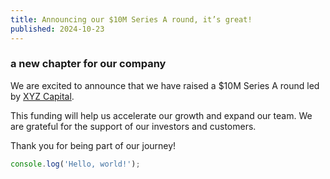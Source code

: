 ```yaml
---
title: Announcing our $10M Series A round, it’s great!
published: 2024-10-23
---
```



### a new chapter for our company

We are excited to announce that we have raised a $10M Series A round led by [XYZ Capital](https://xyzcapital.com).

This funding will help us accelerate our growth and expand our team. We are grateful for the support of our investors and customers.

Thank you for being part of our journey!

```js
console.log('Hello, world!');
```

<Logo />
